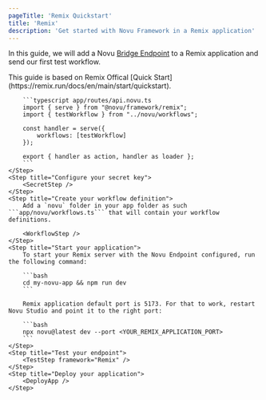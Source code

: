 ```yaml
---
pageTitle: 'Remix Quickstart'
title: 'Remix'
description: 'Get started with Novu Framework in a Remix application'
---
```



In this guide, we will add a Novu [Bridge Endpoint](/platform/concepts/endpoint) to a Remix application and send our first test workflow.

<Steps>
    <Step title="Set up your local environment">
        <LocalStudio />
    </Step>
    <Step title="Install packages">
        <PackagesStep />
    </Step>
    <Step title="Add a Novu API Endpoint">
        This guide is based on Remix Offical [Quick Start](https://remix.run/docs/en/main/start/quickstart).

        ```typescript app/routes/api.novu.ts
        import { serve } from "@novu/framework/remix";
        import { testWorkflow } from "../novu/workflows";

        const handler = serve({
            workflows: [testWorkflow]
        });

        export { handler as action, handler as loader };
        ```
    </Step>
    <Step title="Configure your secret key">
        <SecretStep />
    </Step>
    <Step title="Create your workflow definition">
        Add a `novu` folder in your app folder as such ```app/novu/workflows.ts``` that will contain your workflow definitions.

        <WorkflowStep />
    </Step>
    <Step title="Start your application">
        To start your Remix server with the Novu Endpoint configured, run the following command:

        ```bash
        cd my-novu-app && npm run dev
        ```

        Remix application default port is 5173. For that to work, restart Novu Studio and point it to the right port:

        ```bash
        npx novu@latest dev --port <YOUR_REMIX_APPLICATION_PORT>
        ```
    </Step>
    <Step title="Test your endpoint">
        <TestStep framework="Remix" />
    </Step>
    <Step title="Deploy your application">
        <DeployApp />
    </Step>

</Steps>

<NextStepsStep />
